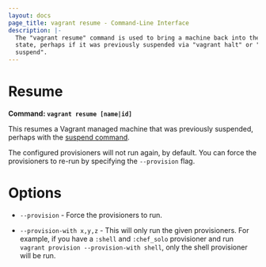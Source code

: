 ```yaml
---
layout: docs
page_title: vagrant resume - Command-Line Interface
description: |-
  The "vagrant resume" command is used to bring a machine back into the "up"
  state, perhaps if it was previously suspended via "vagrant halt" or "vagrant
  suspend".
---
```


# Resume

**Command: `vagrant resume [name|id]`**

This resumes a Vagrant managed machine that was previously suspended,
perhaps with the [suspend command](/docs/cli/suspend).

The configured provisioners will not run again, by default. You can force
the provisioners to re-run by specifying the `--provision` flag.

# Options

- `--provision` - Force the provisioners to run.

- `--provision-with x,y,z` - This will only run the given provisioners. For
  example, if you have a `:shell` and `:chef_solo` provisioner and run
  `vagrant provision --provision-with shell`, only the shell provisioner will
  be run.
